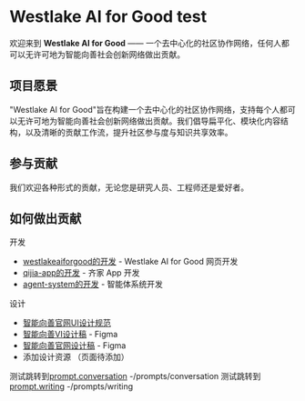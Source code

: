 
# Westlake AI for Good test

欢迎来到 **Westlake AI for Good** —— 一个去中心化的社区协作网络，任何人都可以无许可地为智能向善社会创新网络做出贡献。

## 项目愿景

"Westlake AI for Good"旨在构建一个去中心化的社区协作网络，支持每个人都可以无许可地为智能向善社会创新网络做出贡献。我们倡导扁平化、模块化内容结构，以及清晰的贡献工作流，提升社区参与度与知识共享效率。

## 参与贡献

我们欢迎各种形式的贡献，无论您是研究人员、工程师还是爱好者。

## 如何做出贡献

开发

- [westlakeaiforgood的开发](https://github.com/Westlake-AI-for-Good/westlakeaiforgood-website/issues) - Westlake AI for Good 网页开发
- [qijia-app的开发](https://github.com/Westlake-AI-for-Good/qijia-app/issues) - 齐家 App 开发
- [agent-system的开发](https://github.com/Westlake-AI-for-Good/agent-system/issues) - 智能体系统开发

设计

- [智能向善官网UI设计规范](https://westlakeaiforgood.feishu.cn/wiki/ZTe3wBf7ViQe5Nk75nWceOKznTc)
- [智能向善VI设计稿](https://figma.com/design/Pg9pUnWhOA8mnveJiwZQ8N/AGI-for-Good?node-id=0-1&t=dGDUQrsenDX9zuD9-0) - Figma
- [智能向善官网设计稿](https://www.figma.com/design/xZuSLLX0Ecf3fePCgkMP6c/%E6%99%BA%E8%83%BD%E5%90%91%E5%96%84?node-id=11-504&t=ATE9602ehsWILH8V-1) - Figma
- 添加设计资源 （页面待添加）


测试跳转到[prompt.conversation](/prompts/conversation) -/prompts/conversation
测试跳转到[prompt.writing](/prompts/writing) -/prompts/writing

<div className="mt-8 grid gap-4 grid-cols-1 md:grid-cols-2">
  <Card
    title="对话类"
    description="用于增强与AI的对话质量的提示词"
    href="/prompts/conversation"
  />
</div>



